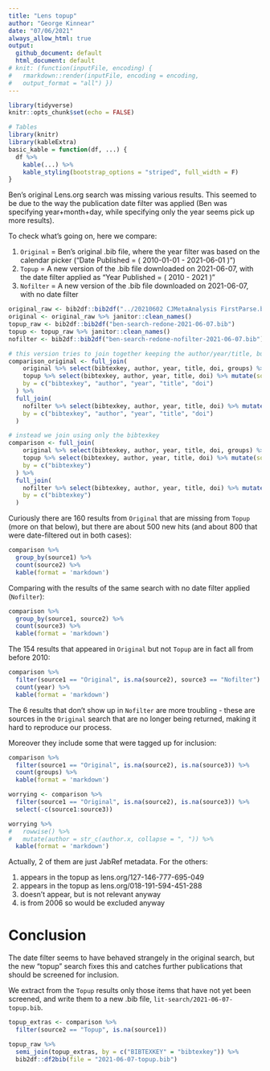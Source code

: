 ```yaml
---
title: "Lens topup"
author: "George Kinnear"
date: "07/06/2021"
always_allow_html: true
output:
  github_document: default
  html_document: default
# knit: (function(inputFile, encoding) {
#   rmarkdown::render(inputFile, encoding = encoding,
#   output_format = "all") })
---
```


```r
library(tidyverse)
knitr::opts_chunk$set(echo = FALSE)

# Tables
library(knitr)
library(kableExtra)
basic_kable = function(df, ...) {
  df %>% 
    kable(...) %>%
    kable_styling(bootstrap_options = "striped", full_width = F)
}
```

Ben's original Lens.org search was missing various results. This seemed to be due to the way the publication date filter was applied (Ben was specifying year+month+day, while specifying only the year seems pick up more results).

To check what's going on, here we compare:

1. `Original` = Ben's original .bib file, where the year filter was based on the calendar picker ("Date Published = ( 2010-01-01 - 2021-06-01  )")
2. `Topup` = A new version of the .bib file downloaded on 2021-06-07, with the date filter applied as "Year Published = ( 2010 - 2021  )"
3. `Nofilter` = A new version of the .bib file downloaded on 2021-06-07, with no date filter

```r
original_raw <- bib2df::bib2df("../20210602 CJMetaAnalysis FirstParse.bib")
original <- original_raw %>% janitor::clean_names()
topup_raw <- bib2df::bib2df("ben-search-redone-2021-06-07.bib")
topup <- topup_raw %>% janitor::clean_names()
nofilter <- bib2df::bib2df("ben-search-redone-nofilter-2021-06-07.bib") %>% janitor::clean_names()
```

```r
# this version tries to join together keeping the author/year/title, but that causes some mismatches so we don't use this version
comparison_original <- full_join(
    original %>% select(bibtexkey, author, year, title, doi, groups) %>% mutate(source1 = "Original"),
    topup %>% select(bibtexkey, author, year, title, doi) %>% mutate(source2 = "Topup", year = as.character(year)),
    by = c("bibtexkey", "author", "year", "title", "doi")
  ) %>%
  full_join(
    nofilter %>% select(bibtexkey, author, year, title, doi) %>% mutate(source3 = "Nofilter", year = as.character(year)),
    by = c("bibtexkey", "author", "year", "title", "doi")
  )

# instead we join using only the bibtexkey
comparison <- full_join(
    original %>% select(bibtexkey, author, year, title, doi, groups) %>% mutate(source1 = "Original"),
    topup %>% select(bibtexkey, author, year, title, doi) %>% mutate(source2 = "Topup", year = as.character(year)),
    by = c("bibtexkey")
  ) %>%
  full_join(
    nofilter %>% select(bibtexkey, author, year, title, doi) %>% mutate(source3 = "Nofilter", year = as.character(year)),
    by = c("bibtexkey")
  )
```

Curiously there are 160 results from `Original` that are missing from `Topup` (more on that below), but there are about 500 new hits (and about 800 that were date-filtered out in both cases):

```r
comparison %>% 
  group_by(source1) %>% 
  count(source2) %>% 
  kable(format = 'markdown')
```

Comparing with the results of the same search with no date filter applied (`Nofilter`):

```r
comparison %>% 
  group_by(source1, source2) %>% 
  count(source3) %>% 
  kable(format = 'markdown')
```

The 154 results that appeared in `Original` but not `Topup` are in fact all from before 2010:

```r
comparison %>% 
  filter(source1 == "Original", is.na(source2), source3 == "Nofilter") %>% 
  count(year) %>% 
  kable(format = 'markdown')
```

The 6 results that don't show up in `Nofilter` are more troubling - these are sources in the `Original` search that are no longer being returned, making it hard to reproduce our process.

Moreover they include some that were tagged up for inclusion:

```r
comparison %>% 
  filter(source1 == "Original", is.na(source2), is.na(source3)) %>% 
  count(groups) %>% 
  kable(format = 'markdown')
```

```r
worrying <- comparison %>% 
  filter(source1 == "Original", is.na(source2), is.na(source3)) %>% 
  select(-c(source1:source3))

worrying %>% 
#   rowwise() %>% 
#   mutate(author = str_c(author.x, collapse = ", ")) %>% 
  kable(format = 'markdown')
```

Actually, 2 of them are just JabRef metadata. For the others:

1. appears in the topup as lens.org/127-146-777-695-049
2. appears in the topup as lens.org/018-191-594-451-288
3. doesn't appear, but is not relevant anyway
4. is from 2006 so would be excluded anyway

# Conclusion

The date filter seems to have behaved strangely in the original search, but the new "topup" search fixes this and catches further publications that should be screened for inclusion.

We extract from the `Topup` results only those items that have not yet been screened, and write them to a new .bib file,  `lit-search/2021-06-07-topup.bib`.

```r
topup_extras <- comparison %>% 
  filter(source2 == "Topup", is.na(source1))

topup_raw %>% 
  semi_join(topup_extras, by = c("BIBTEXKEY" = "bibtexkey")) %>% 
  bib2df::df2bib(file = "2021-06-07-topup.bib")
```

